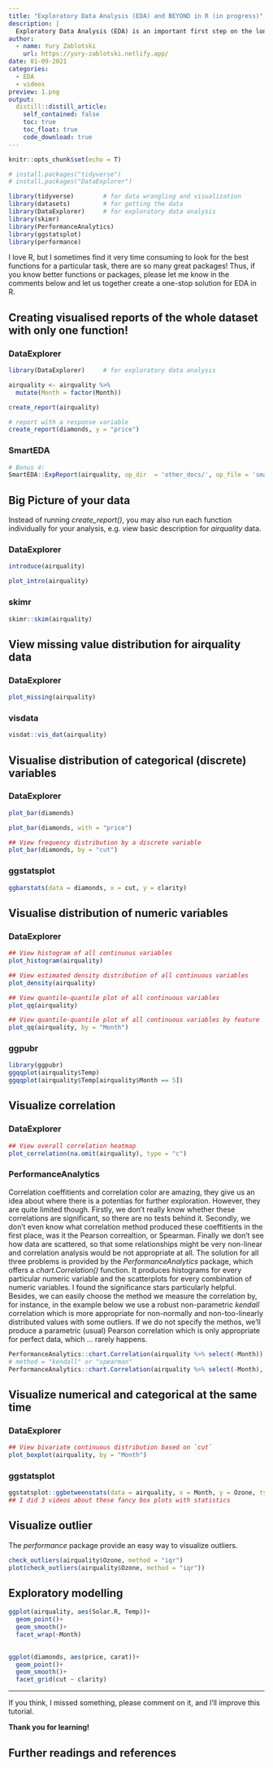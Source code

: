```yaml
---
title: "Exploratory Data Analysis (EDA) and BEYOND in R (in progress)"
description: |
  Exploratory Data Analysis (EDA) is an important first step on the long way to the final result, be it statistical inference in a published scientific paper or a machine learning algorithm in production. This way between EDA and final result is often rocky, bumpy, annoying and highly iterative. However, it's the most important part of data science, which includes data cleaning, data transformation, generating hypothesis, testing assumptions etc. Unfortunatly this part often remains a black box, simply due to the individual differences in knowledge and preferences of data scientists. So that we often don't know how and, most importantly WHY, the data was cleaned or transformed on the way to the final result. This article tries to narrow this gap by adding one further step to the EDA, which helps to generate hypotheses and identify next steps.
author:
  - name: Yury Zablotski
    url: https://yury-zablotski.netlify.app/
date: 01-09-2021
categories:
  - EDA
  - videos
preview: 1.png
output:
  distill::distill_article:
    self_contained: false
    toc: true
    toc_float: true
    code_download: true
---
```



```r
knitr::opts_chunk$set(echo = T)
```


```r
# install.packages("tidyverse")
# install.packages("DataExplorer")

library(tidyverse)        # for data wrangling and visualization
library(datasets)         # for getting the data 
library(DataExplorer)     # for exploratory data analysis
library(skimr)
library(PerformanceAnalytics)
library(ggstatsplot)
library(performance)
```
I love R, but I sometimes find it very time consuming to look for the best functions for a particular task, there are so many great packages! Thus, if you know better functions or packages, please let me know in the comments below and let us together create a one-stop solution for EDA in R.

## Creating visualised reports of the whole dataset with only one function!

### DataExplorer

```r
library(DataExplorer)     # for exploratory data analysis

airquality <- airquality %>% 
  mutate(Month = factor(Month))

create_report(airquality)

# report with a response variable
create_report(diamonds, y = "price")
```

### SmartEDA

```r
# Bonus 4:
SmartEDA::ExpReport(airquality, op_dir  = 'other_docs/', op_file = 'smarteda.html')
```

## Big Picture of your data

Instead of running *create_report()*, you may also run each function individually for your analysis, e.g. view basic description for *airquality* data.

### DataExplorer

```r
introduce(airquality)

plot_intro(airquality)
```

### skimr

```r
skimr::skim(airquality)
```




## View missing value distribution for airquality data

### DataExplorer

```r
plot_missing(airquality)
```

### visdata

```r
visdat::vis_dat(airquality)
```





## Visualise distribution of categorical (discrete) variables

### DataExplorer

```r
plot_bar(diamonds)

plot_bar(diamonds, with = "price")

## View frequency distribution by a discrete variable
plot_bar(diamonds, by = "cut")
```

### ggstatsplot

```r
ggbarstats(data = diamonds, x = cut, y = clarity)
```


## Visualise distribution of numeric variables

### DataExplorer

```r
## View histogram of all continuous variables
plot_histogram(airquality)

## View estimated density distribution of all continuous variables
plot_density(airquality)

## View quantile-quantile plot of all continuous variables
plot_qq(airquality)

## View quantile-quantile plot of all continuous variables by feature `cut`
plot_qq(airquality, by = "Month")
```
### ggpubr

```r
library(ggpubr)
ggqqplot(airquality$Temp)
ggqqplot(airquality$Temp[airquality$Month == 5])
```


## Visualize correlation

### DataExplorer

```r
## View overall correlation heatmap
plot_correlation(na.omit(airquality), type = "c")
```

### PerformanceAnalytics

Correlation coeffitients and correlation color are amazing, they give us an idea about where there is a potentias for further exploration. However, they are quite limited though. Firstly, we don't really know whether these correlations are significant, so there are no tests behind it. Secondly, we don't even know what correlation method produced these coeffitients in the first place, was it the Pearson correaltion, or Spearman. Finally we don't see how data are scattered, so that some relationships might be very non-linear and correlation analysis would be not appropriate at all. The solution for all three problems is provided by the *PerformanceAnalytics* package, which offers a *chart.Correlation()* function. It produces histograms for every particular numeric variable and the scatterplots for every combination of numeric variables. I found the significance stars particularly helpful. Besides, we can easily choose the method we measure the correlation by, for instance, in the example below we use a robust non-parametric *kendall* correlation which is more appropriate for non-normally and non-too-linearly distributed values with some outliers. If we do not specify the methos, we'll produce a parametric (usual) Pearson correlation which is only appropriate for perfect data, which ... rarely happens.



```r
PerformanceAnalytics::chart.Correlation(airquality %>% select(-Month)) 
# method = "kendall" or "spearman"
PerformanceAnalytics::chart.Correlation(airquality %>% select(-Month), method = "kendall") 
```


## Visualize numerical and categorical at the same time

### DataExplorer

```r
## View bivariate continuous distribution based on `cut`
plot_boxplot(airquality, by = "Month")
```


### ggstatsplot

```r
ggstatsplot::ggbetweenstats(data = airquality, x = Month, y = Ozone, type = "np")
## I did 3 videos about these fancy box plots with statistics

```

## Visualize outlier

The *performance* package provide an easy way to visualize outliers.

```r
check_outliers(airquality$Ozone, method = "iqr")
plot(check_outliers(airquality$Ozone, method = "iqr"))
```

## Exploratory modelling

```r
ggplot(airquality, aes(Solar.R, Temp))+
  geom_point()+
  geom_smooth()+
  facet_wrap(~Month)
  

ggplot(diamonds, aes(price, carat))+
  geom_point()+
  geom_smooth()+
  facet_grid(cut ~ clarity)
```


--------------------------------

If you think, I missed something, please comment on it, and I'll improve this tutorial.

**Thank you for learning!**

## Further readings and references